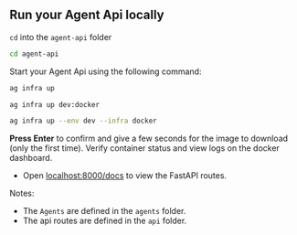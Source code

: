 ## Run your Agent Api locally

`cd` into the `agent-api` folder

```bash
cd agent-api
```

Start your Agent Api using the following command:

<CodeGroup>

```bash terminal
ag infra up
```

```bash shorthand
ag infra up dev:docker
```

```bash full options
ag infra up --env dev --infra docker
```

</CodeGroup>

**Press Enter** to confirm and give a few seconds for the image to download (only the first time). Verify container status and view logs on the docker dashboard.

- Open [localhost:8000/docs](http://localhost:8000/docs) to view the FastAPI routes.

Notes:

- The `Agents` are defined in the `agents` folder.
- The api routes are defined in the `api` folder.
